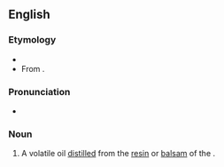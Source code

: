 ==English==

===Etymology===
* {{suffix|abietic|ene|lang=en}}
* From {{etyl|la|en}} {{m|la|abies||silver fir (tree)}}.

===Pronunciation===
* {{a|US}} {{IPA|/ˈæb.i.əˌtin/|lang=en}}

===Noun===
{{en-noun}}

# {{lb|en|organic chemistry}} A volatile oil [[distilled]] from the [[resin]] or [[balsam]] of the {{vern|nut pine}} {{taxlink|Pinus sabiniana|species|noshow=1|ver=170117}}.